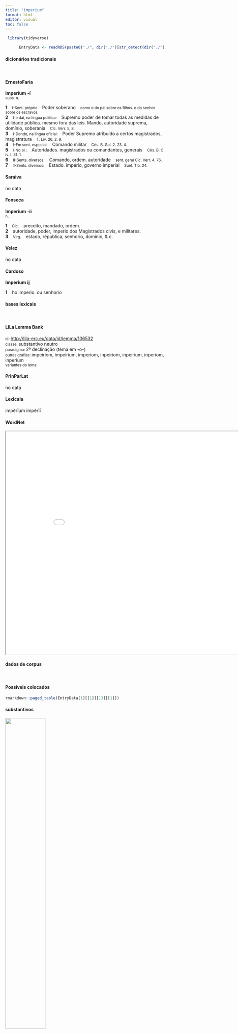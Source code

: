 ```yaml
---
title: "imperium"
format: html
editor: visual
toc: false
---
```



```r
 library(tidyverse) 

      EntryData <- readRDS(paste0("./", dir("./")[str_detect(dir("./"), "_xx105-109-112-101-114-105-117-109xx_.rds")]))

```


#### dicionários tradicionais

&emsp;




::: panel-tabset

#### ErnestoFaria

<b>imperĭum</b> <b>-í</b> <br> <small>subs. n.</small> <br> <small></small>   <p> <b>1</b> &ensp; <small>I-Sent. próprio</small> &ensp; Poder soberano &ensp; <small>como o do pai sobre os filhos. e do senhor sobre os escravos;</small> <br> <b>2</b> &ensp; <small>I-e daí, na língua política:</small> &ensp; Supremo poder de tomar todas as medidas de utilidade pública. mesmo fora das leis. Mando, autoridade suprema, domínio, soberania &ensp; <small>Cíc. Verr. 5, 8.</small> <br> <b>3</b> &ensp; <small>I-Donde, na língua oficial:</small> &ensp; Poder Supremo atribuído a certos magistrados, magistratura &ensp; <small>T. Lív. 26. 2. 9.</small> <br> <b>4</b> &ensp; <small>I-Em sent. especial:</small> &ensp; Comando militar &ensp; <small>Cés. B. Gal. 2. 23. 4.</small> <br> <b>5</b> &ensp; <small>I-No pl.:</small> &ensp; Autoridades. magistrados ou comandantes, generais &ensp; <small>Cés. B. C iv. I. 31. 1.</small> <br> <b>6</b> &ensp; <small>II-Sents. diversos:</small> &ensp; Comando, ordem. autoridade &ensp; <small>sent. geral Cíc. Verr. 4. 76.</small> <br> <b>7</b> &ensp; <small>II-Sents. diversos:</small> &ensp; Estado. império, governo imperial &ensp; <small>Suet. Tib. 24.</small> </p>




#### Saraiva

no data




#### Fonseca

<b>Imperium</b> -<b>ii</b> <br> <small>n.</small>   <p> <b>1</b> &ensp; <small>Cic.</small> &ensp; preceito, mandado, ordem. <br> <b>2</b> &ensp; autoridade, poder, imperio dos Magistrados civis, e militares. <br> <b>3</b> &ensp; <small>Virg.</small> &ensp; estado, républica, senhorio, dominio, & c. </p>




#### Velez

no data




#### Cardoso

<b>Imperium</b> <b>ij</b>   <p> <b>1</b> &ensp; ho imperio. ou senhorio </p>


:::



#### bases lexicais

&emsp;






::: panel-tabset

#### LiLa Lemma Bank

<small> id: </small> <a href=' http://lila-erc.eu/data/id/lemma/106532 ' target="_blank"> http://lila-erc.eu/data/id/lemma/106532 </a> <br>
<small> classe: </small> substantivo neutro   <br>
<small> paradigma: </small> 2ª declinação (tema em -o-) <br>
<small> outras grafias: </small> impeiriom, impeirium, imperiom, inpeiriom, inpeirium, inperiom, inperium <br>
<small> variantes do lema: </small>  <br>





#### PrinParLat

no data




#### Lexicala

impĕrĭum 
 impĕrĭī




#### WordNet

<iframe width='900' height='700' src='Media/Tree__xx105-109-112-101-114-105-117-109xx__sem_type_lexemes_pt.html'>

</iframe>


:::



#### dados de corpus

&emsp;




::: panel-tabset

#### Possíveis colocados

```r

rmarkdown::paged_table(EntryData[1][[1]][13][[1]])

```


#### substantivos

![](./Media/wordcloud__xx105-109-112-101-114-105-117-109xx__BY_collocate_scoreSUBST.webp){width=50% fig-alt='This chart plots collocate by scoreSUBST, for the headword imperium here are all the values plotted: collocate: summa; scoreSUBST: 2. collocate: populus; scoreSUBST: 3. collocate: teneo; scoreSUBST: 0. collocate: pareo; scoreSUBST: 0. collocate: atque; scoreSUBST: 0. collocate: potestas; scoreSUBST: 2. collocate: gloria; scoreSUBST: 2. collocate: dignitas; scoreSUBST: 2. collocate: uester; scoreSUBST: 0. collocate: superus; scoreSUBST: 0. collocate: totus; scoreSUBST: 0. collocate: tantus; scoreSUBST: 0. collocate: romanus; scoreSUBST: 0. collocate: pro; scoreSUBST: 0. collocate: neque; scoreSUBST: 0. collocate: cum; scoreSUBST: 0. collocate: hic; scoreSUBST: 0'}




#### adjetivos

![](./Media/wordcloud__xx105-109-112-101-114-105-117-109xx__BY_collocate_scoreADJ.webp){width=50% fig-alt='This chart plots collocate by scoreADJ, for the headword imperium here are all the values plotted: collocate: summa; scoreADJ: 0. collocate: populus; scoreADJ: 0. collocate: teneo; scoreADJ: 0. collocate: pareo; scoreADJ: 0. collocate: atque; scoreADJ: 0. collocate: potestas; scoreADJ: 0. collocate: gloria; scoreADJ: 0. collocate: dignitas; scoreADJ: 0. collocate: uester; scoreADJ: 0. collocate: superus; scoreADJ: 0. collocate: totus; scoreADJ: 0. collocate: tantus; scoreADJ: 0. collocate: romanus; scoreADJ: 2. collocate: pro; scoreADJ: 0. collocate: neque; scoreADJ: 0. collocate: cum; scoreADJ: 0. collocate: hic; scoreADJ: 0'}




#### verbos

![](./Media/wordcloud__xx105-109-112-101-114-105-117-109xx__BY_collocate_scoreVERBO.webp){width=50% fig-alt='This chart plots collocate by scoreVERBO, for the headword imperium here are all the values plotted: collocate: summa; scoreVERBO: 0. collocate: populus; scoreVERBO: 0. collocate: teneo; scoreVERBO: 2. collocate: pareo; scoreVERBO: 2. collocate: atque; scoreVERBO: 0. collocate: potestas; scoreVERBO: 0. collocate: gloria; scoreVERBO: 0. collocate: dignitas; scoreVERBO: 0. collocate: uester; scoreVERBO: 0. collocate: superus; scoreVERBO: 0. collocate: totus; scoreVERBO: 0. collocate: tantus; scoreVERBO: 0. collocate: romanus; scoreVERBO: 0. collocate: pro; scoreVERBO: 0. collocate: neque; scoreVERBO: 0. collocate: cum; scoreVERBO: 0. collocate: hic; scoreVERBO: 0'}




#### advérbios

![](./Media/wordcloud__xx105-109-112-101-114-105-117-109xx__BY_collocate_scoreADV.webp){width=50% fig-alt='This chart plots collocate by scoreADV, for the headword imperium here are all the values plotted: collocate: summa; scoreADV: 0. collocate: populus; scoreADV: 0. collocate: teneo; scoreADV: 0. collocate: pareo; scoreADV: 0. collocate: atque; scoreADV: 0. collocate: potestas; scoreADV: 0. collocate: gloria; scoreADV: 0. collocate: dignitas; scoreADV: 0. collocate: uester; scoreADV: 0. collocate: superus; scoreADV: 0. collocate: totus; scoreADV: 0. collocate: tantus; scoreADV: 0. collocate: romanus; scoreADV: 0. collocate: pro; scoreADV: 0. collocate: neque; scoreADV: 0. collocate: cum; scoreADV: 0. collocate: hic; scoreADV: 0'}




#### preposições e conjunções

![](./Media/wordcloud__xx105-109-112-101-114-105-117-109xx__BY_collocate_scoreFUNC.webp){width=50% fig-alt='This chart plots collocate by scoreFUNC, for the headword imperium here are all the values plotted: collocate: summa; scoreFUNC: 0. collocate: populus; scoreFUNC: 0. collocate: teneo; scoreFUNC: 0. collocate: pareo; scoreFUNC: 0. collocate: atque; scoreFUNC: 0. collocate: potestas; scoreFUNC: 0. collocate: gloria; scoreFUNC: 0. collocate: dignitas; scoreFUNC: 0. collocate: uester; scoreFUNC: 0. collocate: superus; scoreFUNC: 0. collocate: totus; scoreFUNC: 0. collocate: tantus; scoreFUNC: 0. collocate: romanus; scoreFUNC: 0. collocate: pro; scoreFUNC: 20. collocate: neque; scoreFUNC: 0. collocate: cum; scoreFUNC: 20. collocate: hic; scoreFUNC: 0'}


:::



::: panel-tabset

#### ExemplosTraduzidos

<p> quem uocet diuum populus ruentis <b>imperi</b> rebus <br> <small> Hor.Carm.1.2.25 <br> Qual dos deuses o povo há de invocar nestas circunstâcias do império que desmorona? <small> [JDD] </small> </small> </p>
; <p> nec meum <b>imperium</b> ac mitto <b>imperium</b> non simultatem meam reverteri saltem <br> <small> Cic.Att.2.19.1 <br> “E não teve respeito nem pela minha autoridade, e deixo de lado a autoridade, nem, ao menos, pela minha cólera!” <small> [JDD, de outra edição] </small> </small> </p>
; <p> ea tempestate mihi <b>imperium</b> populi Romani multo maxume miserabile uisum est <br> <small> Sal.Cat.36.4 <br> Para mim o império do povo romano nessa ocasião me pareceu muito mais lastimável. <small> [JDD] </small> </small> </p>
; <p> sed quid ego de eis omnibus qui consulari <b>imperio</b> paruerunt loquor <br> <small> Cic.Rab.Perd.27 <br> Mas por que eu estou falando de todos aqueles que obedeceram ao comando dos cônsules? <small> [JDD] </small> </small> </p>
; <p> cum duobus ducibus de <b>imperio</b> in Italia est decertatum Pyrrho et Hannibale <br> <small> Cic.Amici.28 <br> Na Itália, se combateu com dois generais pelo império, Pirro e Aníbal. <small> [JDD] </small> </small> </p>
; <p> his ego nec metas rerum nec tempora pono <b>imperium</b> sine fine dedi <br> <small> Verg.A.1.278 <br> A estes eu não ponho nem limite das coisas nem tempos: dei-lhes um império sem fim. <small> [JDD] </small> </small> </p>
; <p> est enim ille flos Italiae illud firmamentum <b>imperi</b> populi Romani illud ornamentum dignitatis <br> <small> Cic.Phil.3.13.3 <br> Pois é a flor da Itália, o baluarte do poder do povo romano, o ornamento de sua dignidade. <small> [JDD, de outra edição] </small> </small> </p>
; <p> atque etiam spero toto anno <b>imperi</b> nostri terruncium sumptus in provincia nullum fore <br> <small> Cic.Att.5.20.6 <br> E espero até mesmo que, em todo o ano de nosso mandato, náo haja o gasto de nenhum tostão na província. <small> [JDD] </small> </small> </p>
; <p> de uestri <b>imperi</b> dignitate atque gloria quoniam is est exorsus orationis meae uidete quem uobis animum suscipiendum putetis <br> <small> Cic.Man.11 <br> Vede que disposição de espírito vós achais que deve ser assumida por vós em relação à dignidade e gloria de vosso império, visto que esse é o exórdio de meu discurso. <small> [JDD] </small> </small> </p>
; <p> postquam diuitiae honori esse coepere et eas gloria <b>imperium</b> potentia sequebatur hebescere uirtus paupertas probro haberi innocentia pro maliuolentia duci coepit <br> <small> Sal.Cat.12.1 <br> Depois que as riquezas começaram a servir de honra e a glória, o mando e o poder as seguiam, a virtude começou a embotar-se, a pobreza, a ser tida como opróbrio, a integridade, a ser considerada como malevolência. <small> [JDD, de outra edição] </small> </small> </p>
; <p> neque umquam ex illo delendi huius <b>imperi</b> tam consceleratus impetus exstitisset nisi tot uitiorum tanta immanitas quibusdam facilitatis et patientiae radicibus niteretur <br> <small> Cic.Cael.14 <br> E nunca teria vindo dele uma tentativa tão criminosa de destruir este império, se uma tão grande ferocidade de tantos vícios não se apoiasse em algumas raízes de afabilidade e resistência. <small> [JDD] </small> </small> </p>
; <p> atque hoc quidem uidere licet eos qui antea commodis fuerint moribus <b>imperio</b> potestate prosperis rebus immutari sperni ab iis ueteres amicitias indulgeri nouis <br> <small> Cic.Amici.54 <br> E, por certo, é possível ver isto: que aqueles que antes foram de costumes moderados, mudam com o comando, com o poder, com as coisas prósperas; que são desprezadas por eles as velhas amizades, são tratadas com indulgência as novas. <small> [JDD, de outra edição] </small> </small> </p>
; <p> si plus apud populum Romanum auctoritas tua quam ipsius populi Romani salus et uera causa ualuisset hodie hanc gloriam atque hoc orbis terrae <b>imperium</b> teneremus <br> <small> Cic.Man.53 <br> se tua autoridade tivesse valido junto aos povo romano mais do que o bem-estar do próprio povo romano e a verdadeira questão, manteríamos hoje esta glória e este império do orbe da terra? <small> [JDD] </small> </small> </p>
; <p> at hi contra ignauissumi homines per summum scelus omnia ea sociis adimere quae fortissumi uiri uictores reliquerant proinde quasi iniuriam facere id demum esset <b>imperio</b> uti <br> <small> Sal.Cat.12.5 <br> Já estes, ao contrário, homens ignavíssimos, através de um enorme crime, tiravam dos aliados todas as coisas que os vencedores, homens corajosíssimos, tinham deixado: como se cometer uma injustiça fosse, enfim, usar o poder. <small> [JDD] </small> </small> </p>
; <p> id ea de causa faciebat quod cum tanta multitudine hostium praesertim eo absente qui summam <b>imperii</b> teneret nisi aequo loco aut opportunitate aliqua data legato dimicandum non existimabat <br> <small> Caes.Gal.3.17.7 <br> Fazia isso por esse motivo: porque estimava que um lugar-tenente não devia lutar com tão grande multidão de inimigos, principalmente estando ausente aquele que detinha o poder supremo, a não ser em lugar adequado ou oferecida alguma oportunidade. <small> [JDD, de outra edição] </small> </small> </p>





#### Frequência por autor

![](./Media/barchart__xx105-109-112-101-114-105-117-109xx__lemma_BY_author_Frequencies.webp){width=50% fig-alt='This charts plots the frequency of lemma by author_Frequencies. The Tacitus subcorpus registers the highest normalized frequency, with the value of 34.33 and an absolute frequency of 10. The Sallustius subcorpus follows, with a normalized frequency of 31.54 and an absolute frequency of 34. the subcorpus with the least normalized frequency is Ovidius with the normalized value of 0 and an absolute freqeuncy of 0. here are all the values: subcorpus: Caesar ; normalized frequency: 31 ; absolute frequency: 11.7078329178941. subcorpus: Cicero ; normalized frequency: 128 ; absolute frequency: 7.97388552490593. subcorpus: Horatius ; normalized frequency: 4 ; absolute frequency: 3.55208240831187. subcorpus: Ovidius ; normalized frequency: 0 ; absolute frequency: 0. subcorpus: Phaedrus ; normalized frequency: 1 ; absolute frequency: 1.5181417944436. subcorpus: Sallustius ; normalized frequency: 34 ; absolute frequency: 31.5369631759577. subcorpus: Seneca ; normalized frequency: 14 ; absolute frequency: 2.61286650118512. subcorpus: Suetonius ; normalized frequency: 0 ; absolute frequency: 0. subcorpus: Tacitus ; normalized frequency: 10 ; absolute frequency: 34.3288705801579. subcorpus: Vergilius ; normalized frequency: 7 ; absolute frequency: 13.5135135135135. subcorpus: Hieronymus ; normalized frequency: 0 ; absolute frequency: 0'}




#### Frequência por gênero

![](./Media/barchart__xx105-109-112-101-114-105-117-109xx__lemma_BY_genre_Frequencies.webp){width=50% fig-alt='This charts plots the frequency of lemma by genre_Frequencies. The Prosa.histórica subcorpus registers the highest normalized frequency, with the value of 18.26 and an absolute frequency of 75. The Poesia.trágica subcorpus follows, with a normalized frequency of 5.21 and an absolute frequency of 6. the subcorpus with the least normalized frequency is Prosa.ficcional with the normalized value of 0 and an absolute freqeuncy of 0. here are all the values: subcorpus: Prosa.histórica ; normalized frequency: 75 ; absolute frequency: 18.2575038340758. subcorpus: Prosa.filosófica ; normalized frequency: 17 ; absolute frequency: 2.80061283998616. subcorpus: Prosa.oratória ; normalized frequency: 111 ; absolute frequency: 10.6573982506505. subcorpus: Prosa.epistolográfica ; normalized frequency: 8 ; absolute frequency: 2.11982299477994. subcorpus: Poesia.lírica ; normalized frequency: 4 ; absolute frequency: 3.36502061075124. subcorpus: Poesia.didática ; normalized frequency: 1 ; absolute frequency: 0.848248367121893. subcorpus: Poesia.trágica ; normalized frequency: 6 ; absolute frequency: 5.21195274496178. subcorpus: Poesia.épica ; normalized frequency: 7 ; absolute frequency: 13.5135135135135. subcorpus: Prosa.ficcional ; normalized frequency: 0 ; absolute frequency: 0'}




#### Frequência por século

![](./Media/barchart__xx105-109-112-101-114-105-117-109xx__lemma_BY_period_Frequencies.webp){width=50% fig-alt='This charts plots the frequency of lemma by period_Frequencies. The II.d.C. subcorpus registers the highest normalized frequency, with the value of 26.18 and an absolute frequency of 10. The I.a.C. subcorpus follows, with a normalized frequency of 9.49 and an absolute frequency of 204. the subcorpus with the least normalized frequency is IV.d.C. with the normalized value of 0 and an absolute freqeuncy of 0. here are all the values: subcorpus: I.a.C. ; normalized frequency: 204 ; absolute frequency: 9.49499650919246. subcorpus: I.d.C. ; normalized frequency: 15 ; absolute frequency: 2.29463056447912. subcorpus: II.d.C. ; normalized frequency: 10 ; absolute frequency: 26.1780104712042. subcorpus: IV.d.C. ; normalized frequency: 0 ; absolute frequency: 0'}


:::

